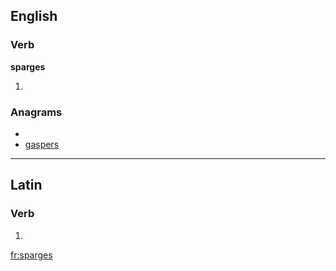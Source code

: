 ==English==

===Verb===
'''sparges'''

# {{third-person singular of|[[sparge]]}}

===Anagrams===
* {{alphagram|aegprss}}
* [[gaspers#English|gaspers]]

----

==Latin==

===Verb===
{{la-verb-form|spargēs}}

# {{conjugation of|spargo|spargō|2|s|fut|act|ind|lang=la}}
{{count page|[[Wiktionary:Page count]]}}

[[fr:sparges]]